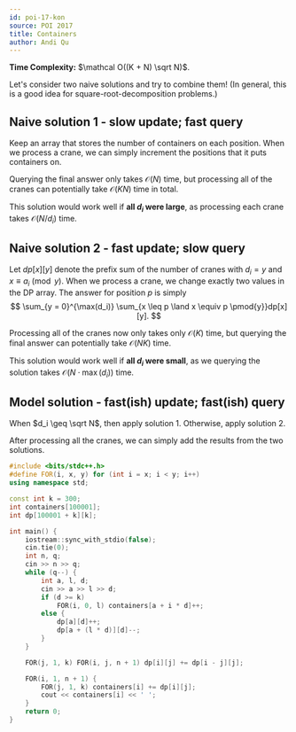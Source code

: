 ```yaml
---
id: poi-17-kon
source: POI 2017
title: Containers
author: Andi Qu
---
```


**Time Complexity:** $\mathcal O((K + N) \sqrt N)$.

Let's consider two naive solutions and try to combine them! (In general, this is a good idea for square-root-decomposition problems.)

## Naive solution 1 - slow update; fast query

Keep an array that stores the number of containers on each position. When we process a crane, we can simply increment the positions that it puts containers on.

Querying the final answer only takes $\mathcal O(N)$ time, but processing all of the cranes can potentially take $\mathcal O(KN)$ time in total.

This solution would work well if **all $d_i$ were large**, as processing each crane takes $\mathcal O(N / d_i)$ time.

## Naive solution 2 - fast update; slow query

Let $dp[x][y]$ denote the prefix sum of the number of cranes with $d_i = y$ and $x \equiv a_i \pmod{y}$. When we process a crane, we change exactly two values in the DP array. The answer for position $p$ is simply
$$
\sum_{y = 0}^{\max(d_i)} \sum_{x \leq p \land x \equiv p \pmod{y}}dp[x][y].
$$

Processing all of the cranes now only takes only $\mathcal O(K)$ time, but querying the final answer can potentially take $\mathcal O(NK)$ time.

This solution would work well if **all $d_i$ were small**, as we querying the solution takes $\mathcal O(N \cdot \max(d_i))$ time.

## Model solution - fast(ish) update; fast(ish) query

When $d_i \geq \sqrt N$, then apply solution 1. Otherwise, apply solution 2.

After processing all the cranes, we can simply add the results from the two solutions.

```cpp
#include <bits/stdc++.h>
#define FOR(i, x, y) for (int i = x; i < y; i++)
using namespace std;

const int k = 300;
int containers[100001];
int dp[100001 + k][k];

int main() {
    iostream::sync_with_stdio(false);
    cin.tie(0);
    int n, q;
    cin >> n >> q;
    while (q--) {
        int a, l, d;
        cin >> a >> l >> d;
        if (d >= k)
            FOR(i, 0, l) containers[a + i * d]++;
        else {
            dp[a][d]++;
            dp[a + (l * d)][d]--;
        }
    }

    FOR(j, 1, k) FOR(i, j, n + 1) dp[i][j] += dp[i - j][j];

    FOR(i, 1, n + 1) {
        FOR(j, 1, k) containers[i] += dp[i][j];
        cout << containers[i] << ' ';
    }
    return 0;
}
```